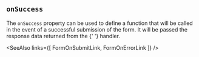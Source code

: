 
## `onSuccess`

The <code>onSuccess</code> property can be used to define a function
that will be called in the event of a successful submission of the
form.
It will be passed the response data returned from the <FormOnSubmitLink/>{' '}
handler.

<Example
  Component={OnSuccess}
  code={OnSuccessSrc}
  caption="onSuccess"
/>

<SeeAlso
  links={[
    FormOnSubmitLink,
    FormOnErrorLink
  ]}
/>
